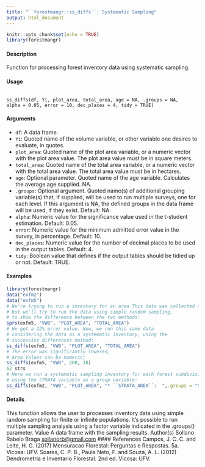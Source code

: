 ```yaml
---
title: "``forestmangr::ss_diffs``: Systematic Sampling"
output: html_document
---
```


```r
knitr::opts_chunk$set(echo = TRUE)
library(forestmangr)
```

#### Description
Function for processing forest inventory data using systematic sampling.

#### Usage
<pre><code>
ss_diffs(df, Yi, plot_area, total_area, age = NA, .groups = NA,
alpha = 0.05, error = 10, dec_places = 4, tidy = TRUE)
</code></pre>

#### Arguments 
* ``df``: A data frame.
* ``Yi``: Quoted name of the volume variable, or other variable one desires to evaluate, in quotes.
* `` plot_area``:  Quoted name of the plot area variable, or a numeric vector with the plot area value. The plot area value must be in square meters.
* ``total_area``: Quoted name of the total area variable, or a numeric vector with the total area value. The total area value must be in hectares.
* ``age``: Optional parameter. Quoted name of the age variable. Calculates the average age supplied. NA.
* ``.groups``: Optional argument. Quoted name(s) of additional grouping variable(s) that, if supplied, will be used to run multiple surveys, one for each level. If this argument is NA, the defined groups in the data frame will be used, if they exist. Default: NA.
* ``alpha``: Numeric value for the significance value used in the t-student estimation. Default: 0.05.
* ``error``: Numeric value for the minimum admitted error value in the survey, in percentage. Default: 10.
* ``dec_places``: Numeric value for the number of decimal places to be used in the output tables. Default: 4.
* ``tidy``: Boolean value that defines if the output tables should be tidied up or not. Default: TRUE.


#### Examples
```r
library(forestmangr)
data("exfm2")
data("exfm5")
# We're trying to run a inventory for an area This data was collected systematically,
# but we'll try to run the data using simple random sampling,
# to show the difference between the two methods:
sprs(exfm5, "VWB", "PLOT_AREA", "TOTAL_AREA")
# We get a 22% error value. Now, we run this same data
# considering the data as a systematic inventory, using the
# successive differences method:
ss_diffs(exfm5, "VWB", "PLOT_AREA", "TOTAL_AREA")
# The error was significantly lowered,
# Area Values can be numeric;
ss_diffs(exfm5, "VWB", 200, 18)
62 strs
# Here we run a systematic sampling inventory for each forest subdivision,
# using the STRATA variable as a group variable:
ss_diffs(exfm2, "VWB", "PLOT_AREA", "* ``STRATA_AREA``:  ",.groups = "STRATA")
```

#### Details
This function allows the user to processes inventory data using simple random sampling for finite or
infinite populations. It’s possible to run multiple sampling analysis using a factor variable indicated
in the .groups() parameter.
Value
A data frame with the sampling results.
Author(s)
Sollano Rabelo Braga <sollanorb@gmail.com>
#### References
Campos, J. C. C. and Leite, H. G. (2017) Mensuracao Florestal: Perguntas e Respostas. 5a. Vicosa:
UFV.
Soares, C. P. B., Paula Neto, F. and Souza, A. L. (2012) Dendrometria e Inventario Florestal. 2nd
ed. Vicosa: UFV.

